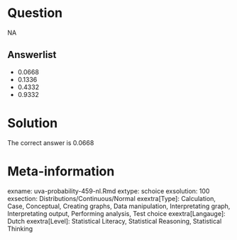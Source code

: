 Question
========

NA

Answerlist
----------
* 0.0668
* 0.1336
* 0.4332
* 0.9332

Solution
========

The correct answer is  0.0668

Meta-information
================
exname: uva-probability-459-nl.Rmd
extype: schoice
exsolution: 100
exsection: Distributions/Continuous/Normal
exextra[Type]: Calculation, Case, Conceptual, Creating graphs, Data manipulation, Interpretating graph, Interpretating output, Performing analysis, Test choice
exextra[Langauge]: Dutch
exextra[Level]: Statistical Literacy, Statistical Reasoning, Statistical Thinking
